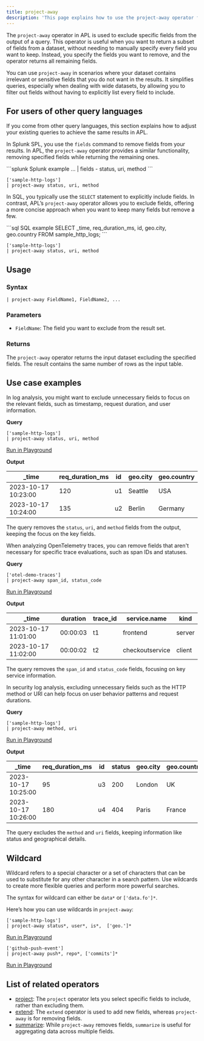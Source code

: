 ```yaml
---
title: project-away
description: 'This page explains how to use the project-away operator function in APL.'
---
```


The `project-away` operator in APL is used to exclude specific fields from the output of a query. This operator is useful when you want to return a subset of fields from a dataset, without needing to manually specify every field you want to keep. Instead, you specify the fields you want to remove, and the operator returns all remaining fields.

You can use `project-away` in scenarios where your dataset contains irrelevant or sensitive fields that you do not want in the results. It simplifies queries, especially when dealing with wide datasets, by allowing you to filter out fields without having to explicitly list every field to include.

## For users of other query languages

If you come from other query languages, this section explains how to adjust your existing queries to achieve the same results in APL.

<AccordionGroup>
<Accordion title="Splunk SPL users">

In Splunk SPL, you use the `fields` command to remove fields from your results. In APL, the `project-away` operator provides a similar functionality, removing specified fields while returning the remaining ones.

<CodeGroup>
```splunk Splunk example
... | fields - status, uri, method
```

```kusto APL equivalent
['sample-http-logs'] 
| project-away status, uri, method
```
</CodeGroup>

</Accordion>
<Accordion title="ANSI SQL users">

In SQL, you typically use the `SELECT` statement to explicitly include fields. In contrast, APL’s `project-away` operator allows you to exclude fields, offering a more concise approach when you want to keep many fields but remove a few.

<CodeGroup>
```sql SQL example
SELECT _time, req_duration_ms, id, geo.city, geo.country
FROM sample_http_logs;
```

```kusto APL equivalent
['sample-http-logs'] 
| project-away status, uri, method
```
</CodeGroup>

</Accordion>
</AccordionGroup>

## Usage

### Syntax

```kusto
| project-away FieldName1, FieldName2, ...
```

### Parameters

- `FieldName`: The field you want to exclude from the result set.

### Returns

The `project-away` operator returns the input dataset excluding the specified fields. The result contains the same number of rows as the input table.

## Use case examples

<Tabs>
<Tab title="Log analysis">

In log analysis, you might want to exclude unnecessary fields to focus on the relevant fields, such as timestamp, request duration, and user information.

**Query**

```kusto
['sample-http-logs']
| project-away status, uri, method
```

[Run in Playground](https://play.axiom.co/axiom-play-qf1k/explorer?initForm=%7B%22apl%22%3A%22%5B%27sample-http-logs%27%5D%20%7C%20project-away%20status%2C%20uri%2C%20method%22%7D)

**Output**

| _time               | req_duration_ms | id  | geo.city | geo.country |
|---------------------|-----------------|-----|----------|-------------|
| 2023-10-17 10:23:00 | 120             | u1  | Seattle  | USA         |
| 2023-10-17 10:24:00 | 135             | u2  | Berlin   | Germany     |

The query removes the `status`, `uri`, and `method` fields from the output, keeping the focus on the key fields.

</Tab>
<Tab title="OpenTelemetry traces">

When analyzing OpenTelemetry traces, you can remove fields that aren't necessary for specific trace evaluations, such as span IDs and statuses.

**Query**

```kusto
['otel-demo-traces']
| project-away span_id, status_code
```

[Run in Playground](https://play.axiom.co/axiom-play-qf1k/explorer?initForm=%7B%22apl%22%3A%22%5B%27otel-demo-traces%27%5D%20%7C%20project-away%20span_id%2C%20status_code%22%7D)

**Output**

| _time               | duration | trace_id | service.name      | kind   |
|---------------------|----------|----------|-------------------|--------|
| 2023-10-17 11:01:00 | 00:00:03 | t1       | frontend          | server |
| 2023-10-17 11:02:00 | 00:00:02 | t2       | checkoutservice   | client |

The query removes the `span_id` and `status_code` fields, focusing on key service information.

</Tab>
<Tab title="Security logs">

In security log analysis, excluding unnecessary fields such as the HTTP method or URI can help focus on user behavior patterns and request durations.

**Query**

```kusto
['sample-http-logs']
| project-away method, uri
```

[Run in Playground](https://play.axiom.co/axiom-play-qf1k/explorer?initForm=%7B%22apl%22%3A%22%5B%27sample-http-logs%27%5D%20%7C%20project-away%20method%2C%20uri%22%7D)

**Output**

| _time               | req_duration_ms | id  | status | geo.city | geo.country |
|---------------------|-----------------|-----|--------|----------|-------------|
| 2023-10-17 10:25:00 | 95              | u3  | 200    | London   | UK          |
| 2023-10-17 10:26:00 | 180             | u4  | 404    | Paris    | France      |

The query excludes the `method` and `uri` fields, keeping information like status and geographical details.

</Tab>
</Tabs>

## Wildcard

Wildcard refers to a special character or a set of characters that can be used to substitute for any other character in a search pattern. Use wildcards to create more flexible queries and perform more powerful searches.

The syntax for wildcard can either be `data*` or `['data.fo']*`.

Here’s how you can use wildcards in `project-away`:

```kusto
['sample-http-logs']
| project-away status*, user*, is*,  ['geo.']*
```

[Run in Playground](https://play.axiom.co/axiom-play-qf1k/explorer?initForm=%7B%22apl%22%3A%22%5B%27sample-http-logs%27%5D%5Cn%7C%20project-away%20status%2A%2C%20user%2A%2C%20is%2A%2C%20%20%5B%27geo.%27%5D%2A%22%2C%22queryOptions%22%3A%7B%22quickRange%22%3A%2230d%22%7D%7D)

```kusto
['github-push-event']
| project-away push*, repo*, ['commits']*
```

[Run in Playground](https://play.axiom.co/axiom-play-qf1k/explorer?initForm=%7B%22apl%22%3A%22%5B%27github-push-event%27%5D%5Cn%7C%20project-away%20push%2A%2C%20repo%2A%2C%20%5B%27commits%27%5D%2A%22%2C%22queryOptions%22%3A%7B%22quickRange%22%3A%2230d%22%7D%7D)

## List of related operators

- [project](/apl/tabular-operators/project-operator): The `project` operator lets you select specific fields to include, rather than excluding them.
- [extend](/apl/tabular-operators/extend-operator): The `extend` operator is used to add new fields, whereas `project-away` is for removing fields.
- [summarize](/apl/tabular-operators/summarize-operator): While `project-away` removes fields, `summarize` is useful for aggregating data across multiple fields.